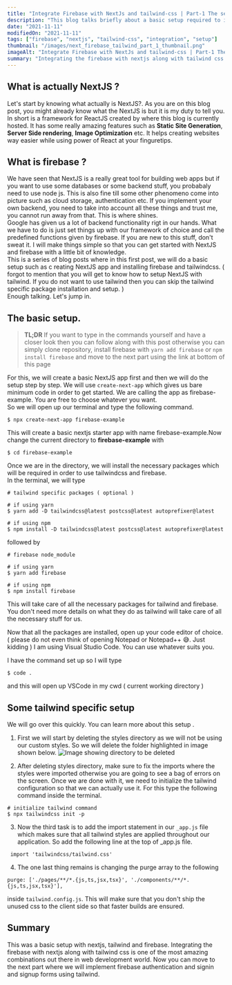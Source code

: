 ```yaml
---
title: "Integrate Firebase with NextJs and tailwind-css | Part-1 The setup"
description: "This blog talks briefly about a basic setup required to integrate nextjs with firebase along with tailwindcss"
date: "2021-11-11"
modifiedOn: "2021-11-11"
tags: ["firebase", "nextjs", "tailwind-css", "integration", "setup"]
thumbnail: "/images/next_firebase_tailwind_part_1_thumbnail.png"
imageAlt: "Integrate Firebase with NextJs and tailwind-css | Part-1 The setup"
summary: "Integrating the firebase with nextjs along with tailwind css is one of the most amazing combinations out there in web development world"
---
```


<BlogNextImage
  shouldPreload={true}
  url="/images/next_firebase_tailwind_part_1_thumbnail.png"
  alt="Title: Integrate Firebase with NextJs and tailwind-css | Part-1 The setup"
/>

## What is actually NextJS ?

Let's start by knowing what actually is NextJS?.
As you are on this blog post, you might already know what the NextJS is but it is my duty to tell you.
In short <CustomLink to="https://nextjs.org" text="NextJS"/> is a framework for ReactJS created by <CustomLink to="https://vercel.com/dashboard" text="vercel"/> where
this blog is currently hosted. It has some really amazing features such as
**Static Site Generation**, **Server Side rendering**, **Image Optimization** etc.
It helps creating websites way easier while using power of React at your finguretips.

## What is firebase ?

We have seen that NextJS is a really great tool for building web apps but
if you want to use some databases or some backend stuff, you probabaly need to use node js.
This is also fine till some other phenomeno come into picture such as cloud storage, authentication etc.
If you implement your own backend, you need to take into account all these things and trust me, you cannot run away from that.
This is where <CustomLink to="https://firebase.google.com/" text="Firebase"/> shines.  
Google has given us a lot of backend functionality rigt in our hands. What we have to do is just set things up with our
framework of choice and call the predefined functions given by firebase. If you are new to this stuff, don't sweat it.
I will make things simple so that you can get started with NextJS and firebase with a little bit of knowledge.  
This is a series of blog posts where in this first post, we will do a basic setup such as c
reating NextJS app and installing firebase and tailwindcss.
( forgot to mention that you will get to know how to setup NextJS with tailwind.
If you do not want to use tailwind then you can skip the tailwind specific package installation and setup. )  
Enough talking. Let's jump in.

## The basic setup.

> **TL;DR** If you want to type in the commands yourself and have a closer look
> then you can follow along with this post otherwise you can simply clone <CustomLink to="https://github.com/g-mahendra/next-tailwind-template" text="this"/> repository,
> install firebase with `yarn add firebase` or `npm install firebase` and move to the next part using the link at bottom of this page

For this, we will create a basic NextJS app first and then we will do the setup step by step.
We will use `create-next-app` which gives us bare minimum code in order to get started.
We are calling the app as firebase-example. You are free to choose whatever you want.  
So we will open up our terminal and type the following command.

```
$ npx create-next-app firebase-example
```

This will create a basic nextjs starter app with name firebase-example.Now change the current directory to **firebase-example** with

```
$ cd firebase-example
```

Once we are in the directory,
we will install the necessary packages which will be required in order to use tailwindcss and firebase.  
In the terminal, we will type

```
# tailwind specific packages ( optional )

# if using yarn
$ yarn add -D tailwindcss@latest postcss@latest autoprefixer@latest

# if using npm
$ npm install -D tailwindcss@latest postcss@latest autoprefixer@latest
```

followed by

```
# firebase node_module

# if using yarn
$ yarn add firebase

# if using npm
$ npm install firebase
```

This will take care of all the necessary packages for tailwind and firebase.
You don't need more details on what they do as tailwind will take care of all the necessary stuff for us.

Now that all the packages are installed, open up your code editor of choice.
( please do not even think of opening Notepad or Notepad++ 😅. Just kidding )
I am using Visual Studio Code. You can use whatever suits you.

I have the command set up so I will type

```
$ code .
```

and this will open up VSCode in my cwd ( current working directory )

## Some tailwind specific setup

We will go over this quickly. You can learn more about this setup <CustomLink to="https://tailwindcss.com/docs/guides/nextjs" text="here"/>.

1. First we will start by deleting the styles directory as we will not be using our custom styles. So we will delete the folder highlighted in image shown below.
   ![Image showing directory to be deleted](/images/styles.png)

2. After deleting styles directory, make sure to fix the imports where the styles were imported
   otherwise you are going to see a bag of errors on the screen. Once we are done with it, we need to
   initialize the tailwind configuration so that we can actually use it. For this type the following command inside the terminal.

```
# initialize tailwind command
$ npx tailwindcss init -p
```

3. Now the third task is to add the import statement in our `_app.js` file which makes sure that all tailwind styles are applied throughout our application.
   So add the following line at the top of \_app.js file.

```
 import 'tailwindcss/tailwind.css'
```

4. The one last thing remains is changing the purge array to the following

```
purge: ['./pages/**/*.{js,ts,jsx,tsx}', './components/**/*.{js,ts,jsx,tsx}'],
```

inside `tailwind.config.js`.
This will make sure that you don't ship the unused css to the client side so that faster builds are ensured.

## Summary

This was a basic setup with nextjs, tailwind and firebase.
Integrating the firebase with nextjs along with tailwind css is one of the most amazing combinations
out there in web development world.
Now you can move to the next part where we will implement firebase authentication and signin and signup forms using tailwind.

